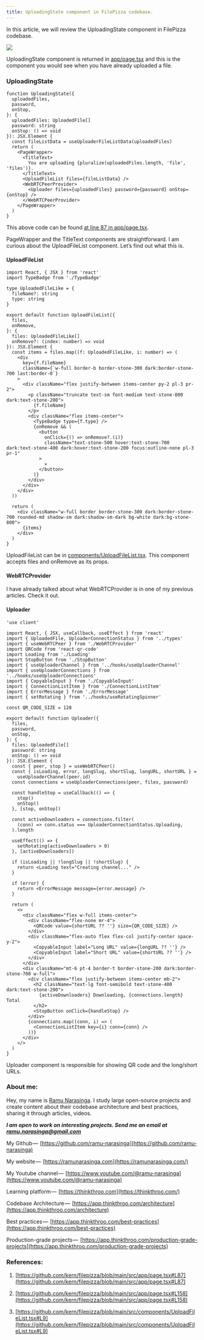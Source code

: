 ```yaml
---
title: UploadingState component in FilePizza codebase.
---
```


In this article, we will review the UploadingState component in FilePizza codebase.

![](https://cdn-images-1.medium.com/max/1000/1*ZE2WCluOZlS1l3qL-KFM5Q.png)

UploadingState component is returned in [app/page.tsx](https://github.com/kern/filepizza/blob/main/src/app/page.tsx#L158) and this is the component you would see when you have already uploaded a file.

### UploadingState

```plaintext
function UploadingState({
  uploadedFiles,
  password,
  onStop,
}: {
  uploadedFiles: UploadedFile[]
  password: string
  onStop: () => void
}): JSX.Element {
  const fileListData = useUploaderFileListData(uploadedFiles)
  return (
    <PageWrapper>
      <TitleText>
        You are uploading {pluralize(uploadedFiles.length, 'file', 'files')}.
      </TitleText>
      <UploadFileList files={fileListData} />
      <WebRTCPeerProvider>
        <Uploader files={uploadedFiles} password={password} onStop={onStop} />
      </WebRTCPeerProvider>
    </PageWrapper>
  )
}
```

This above code can be found [at line 87 in app/page.tsx](https://github.com/kern/filepizza/blob/main/src/app/page.tsx#L87).

PageWrapper and the TitleText components are straightforward. I am curious about the UploadFileList component. Let’s find out what this is.

#### UploadFileList

```plaintext
import React, { JSX } from 'react'
import TypeBadge from './TypeBadge'

type UploadedFileLike = {
  fileName?: string
  type: string
}

export default function UploadFileList({
  files,
  onRemove,
}: {
  files: UploadedFileLike[]
  onRemove?: (index: number) => void
}): JSX.Element {
  const items = files.map((f: UploadedFileLike, i: number) => (
    <div
      key={f.fileName}
      className={`w-full border-b border-stone-300 dark:border-stone-700 last:border-0`}
    >
      <div className="flex justify-between items-center py-2 pl-3 pr-2">
        <p className="truncate text-sm font-medium text-stone-800 dark:text-stone-200">
          {f.fileName}
        </p>
        <div className="flex items-center">
          <TypeBadge type={f.type} />
          {onRemove && (
            <button
              onClick={() => onRemove?.(i)}
              className="text-stone-500 hover:text-stone-700 dark:text-stone-400 dark:hover:text-stone-200 focus:outline-none pl-3 pr-1"
            >
              ✕
            </button>
          )}
        </div>
      </div>
    </div>
  ))

  return (
    <div className="w-full border border-stone-300 dark:border-stone-700 rounded-md shadow-sm dark:shadow-sm-dark bg-white dark:bg-stone-800">
      {items}
    </div>
  )
}
```

UploadFileList can be in [components/UploadFileList.tsx](https://github.com/kern/filepizza/blob/main/src/components/UploadFileList.tsx#L9). This component accepts files and onRemove as its props.

#### WebRTCProvider

I have already talked about what WebRTCProvider is in one of my previous articles. Check it out.

#### Uploader

```plaintext
'use client'

import React, { JSX, useCallback, useEffect } from 'react'
import { UploadedFile, UploaderConnectionStatus } from '../types'
import { useWebRTCPeer } from './WebRTCProvider'
import QRCode from 'react-qr-code'
import Loading from './Loading'
import StopButton from './StopButton'
import { useUploaderChannel } from '../hooks/useUploaderChannel'
import { useUploaderConnections } from '../hooks/useUploaderConnections'
import { CopyableInput } from './CopyableInput'
import { ConnectionListItem } from './ConnectionListItem'
import { ErrorMessage } from './ErrorMessage'
import { setRotating } from '../hooks/useRotatingSpinner'

const QR_CODE_SIZE = 128

export default function Uploader({
  files,
  password,
  onStop,
}: {
  files: UploadedFile[]
  password: string
  onStop: () => void
}): JSX.Element {
  const { peer, stop } = useWebRTCPeer()
  const { isLoading, error, longSlug, shortSlug, longURL, shortURL } =
    useUploaderChannel(peer.id)
  const connections = useUploaderConnections(peer, files, password)

  const handleStop = useCallback(() => {
    stop()
    onStop()
  }, [stop, onStop])

  const activeDownloaders = connections.filter(
    (conn) => conn.status === UploaderConnectionStatus.Uploading,
  ).length

  useEffect(() => {
    setRotating(activeDownloaders > 0)
  }, [activeDownloaders])

  if (isLoading || !longSlug || !shortSlug) {
    return <Loading text="Creating channel..." />
  }

  if (error) {
    return <ErrorMessage message={error.message} />
  }

  return (
    <>
      <div className="flex w-full items-center">
        <div className="flex-none mr-4">
          <QRCode value={shortURL ?? ''} size={QR_CODE_SIZE} />
        </div>
        <div className="flex-auto flex flex-col justify-center space-y-2">
          <CopyableInput label="Long URL" value={longURL ?? ''} />
          <CopyableInput label="Short URL" value={shortURL ?? ''} />
        </div>
      </div>
      <div className="mt-6 pt-4 border-t border-stone-200 dark:border-stone-700 w-full">
        <div className="flex justify-between items-center mb-2">
          <h2 className="text-lg font-semibold text-stone-400 dark:text-stone-200">
            {activeDownloaders} Downloading, {connections.length} Total
          </h2>
          <StopButton onClick={handleStop} />
        </div>
        {connections.map((conn, i) => (
          <ConnectionListItem key={i} conn={conn} />
        ))}
      </div>
    </>
  )
}
```

Uploader component is responsible for showing QR code and the long/short URLs.

### About me:

Hey, my name is [Ramu Narasinga](https://ramunarasinga.com). I study large open-source projects and create content about their codebase architecture and best practices, sharing it through articles, videos.

***I am open to work on interesting projects. Send me an email at ramu.narasinga@gmail.com***

My Github —  [https://github.com/ramu-narasinga](https://github.com/ramu-narasinga)

My website —  [https://ramunarasinga.com](https://ramunarasinga.com/)

My Youtube channel —  [https://www.youtube.com/@ramu-narasinga](https://www.youtube.com/@ramu-narasinga)

Learning platform —  [https://thinkthroo.com](https://thinkthroo.com/)

Codebase Architecture —  [https://app.thinkthroo.com/architecture](https://app.thinkthroo.com/architecture)

Best practices —  [https://app.thinkthroo.com/best-practices](https://app.thinkthroo.com/best-practices)

Production-grade projects —  [https://app.thinkthroo.com/production-grade-projects](https://app.thinkthroo.com/production-grade-projects)

### References:

1. [https://github.com/kern/filepizza/blob/main/src/app/page.tsx#L87](https://github.com/kern/filepizza/blob/main/src/app/page.tsx#L87)
    
2. [https://github.com/kern/filepizza/blob/main/src/app/page.tsx#L158](https://github.com/kern/filepizza/blob/main/src/app/page.tsx#L158)
    
3. [https://github.com/kern/filepizza/blob/main/src/components/UploadFileList.tsx#L9](https://github.com/kern/filepizza/blob/main/src/components/UploadFileList.tsx#L9)